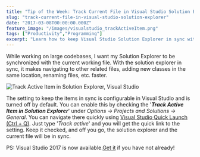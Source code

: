 ```yaml
---
title: "Tip of the Week: Track Current File in Visual Studio Solution Explorer"
slug: "track-current-file-in-visual-studio-solution-explorer"
date: "2017-03-08T00:00:00.000Z"
feature_image: "/images/visualstudio_trackActiveItem.png"
tags: ["Productivity","Programming"]
excerpt: "Learn how to keep Visual Studio Solution Explorer in sync with your current file for faster navigation and improved workflow in large codebases."
---
```


While working on large codebases, I want my Solution Explorer to be synchronized with the current working file. With the solution explorer in sync, it makes navigating to other related files, adding new classes in the same location, renaming files, etc. faster.

![Track Active Item in Solution Explorer, Visual Studio](/images/visualstudio_trackActiveItem.png)

The setting to keep the items in sync is configurable in Visual Studio and is turned off by default. You can enable this by checking the '**_Track Active Item in Solution Explorer_**' under _Options -> Projects and Solutions -> General_. You can navigate there quickly using [Visual Studio Quick Launch (Ctrl + Q)](/posts/quick-launch-in-visual-studio/). Just type '_Track active_' and you will get the quick link to the setting. Keep it checked, and off you go, the solution explorer and the current file will be in sync.

PS: Visual Studio 2017 is now available.[Get it](https://www.visualstudio.com/downloads/) if you have not already!